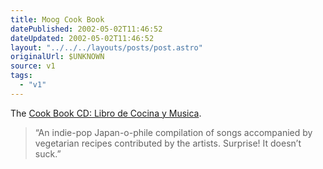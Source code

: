 ```yaml
---
title: Moog Cook Book
datePublished: 2002-05-02T11:46:52
dateUpdated: 2002-05-02T11:46:52
layout: "../../../layouts/posts/post.astro"
originalUrl: $UNKNOWN
source: v1
tags:
  - "v1"
---
```


The [Cook Book CD: Libro de Cocina y Musica][1].

> &#8220;An indie-pop Japan-o-phile compilation of songs accompanied by vegetarian recipes contributed by the artists. Surprise! It doesn&#8217;t suck.&#8221;

[1]: http://www.audiogalaxy.com/pages/review.php?&band_id=110466 "Review of the Cook Book CD on Audiogalaxy"

